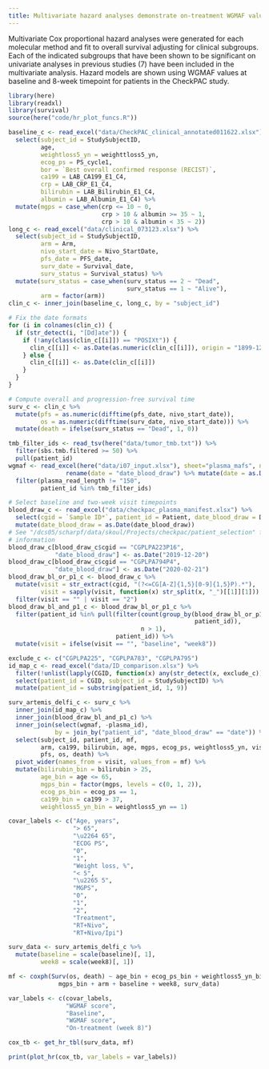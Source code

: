 ```yaml
---
title: Multivariate hazard analyses demonstrate on-treatment WGMAF values as independent predictors of overall survival for patients in the CheckPAC trial
---
```



Multivariate Cox proportional hazard analyses were generated for each molecular method and fit to overall survival adjusting for clinical subgroups. Each of the indicated subgroups that have been shown to be significant on univariate analyses in previous studies (7) have been included in the multivariate analysis.  Hazard models are shown using WGMAF  values at baseline and 8-week timepoint for patients in the CheckPAC study.


```r
library(here)
library(readxl)
library(survival)
source(here("code/hr_plot_funcs.R"))
```


```r
baseline_c <- read_excel("data/CheckPAC_clinical_annotated011622.xlsx") %>%
  select(subject_id = StudySubjectID,
         age,
         weightloss5_yn = weighttloss5_yn,
         ecog_ps = PS_cycle1,
         bor = `Best overall confirmed response (RECIST)`,
         ca199 = LAB_CA199_E1_C4,
         crp = LAB_CRP_E1_C4,
         bilirubin = LAB_Bilirubin_E1_C4,
         albumin = LAB_Albumin_E1_C4) %>%
  mutate(mgps = case_when(crp <= 10 ~ 0,
                          crp > 10 & albumin >= 35 ~ 1,
                          crp > 10 & albumin < 35 ~ 2))
long_c <- read_excel("data/clinical_073123.xlsx") %>%
  select(subject_id = StudySubjectID,
         arm = Arm,
         nivo_start_date = Nivo_StartDate,
         pfs_date = PFS_date,
         surv_date = Survival_date,
         surv_status = Survival_status) %>%
  mutate(surv_status = case_when(surv_status == 2 ~ "Dead",
                                 surv_status == 1 ~ "Alive"),
         arm = factor(arm))
clin_c <- inner_join(baseline_c, long_c, by = "subject_id")

# Fix the date formats
for (i in colnames(clin_c)) {
  if (str_detect(i, "[Dd]ate")) {
    if (!any(class(clin_c[[i]]) == "POSIXt")) {
      clin_c[[i]] <- as.Date(as.numeric(clin_c[[i]]), origin = "1899-12-30")
    } else {
      clin_c[[i]] <- as.Date(clin_c[[i]])
    }
  }
}

# Compute overall and progression-free survival time
surv_c <- clin_c %>%
  mutate(pfs = as.numeric(difftime(pfs_date, nivo_start_date)),
         os = as.numeric(difftime(surv_date, nivo_start_date))) %>%
  mutate(death = ifelse(surv_status == "Dead", 1, 0))
```


```r
tmb_filter_ids <- read_tsv(here("data/tumor_tmb.txt")) %>%
  filter(sbs.tmb.filtered >= 50) %>%
  pull(patient_id)
wgmaf <- read_excel(here("data/i07_input.xlsx"), sheet="plasma_mafs", na = "#NULL!") %>%
                rename(date = "date_blood_draw") %>% mutate(date = as.Date(date, format = "%m/%d/%Y")) %>%
  filter(plasma_read_length != "150",
         patient_id %in% tmb_filter_ids)

# Select baseline and two-week visit timepoints
blood_draw_c <- read_excel("data/checkpac_plasma_manifest.xlsx") %>%
  select(cgid = `Sample ID*`, patient_id = Patient, date_blood_draw = Date) %>%
  mutate(date_blood_draw = as.Date(date_blood_draw))
# See "/dcs05/scharpf/data/skoul/Projects/checkpac/patient_selection" for more
# information
blood_draw_c[blood_draw_c$cgid == "CGPLPA223P16",
             "date_blood_draw"] <- as.Date("2019-12-20")
blood_draw_c[blood_draw_c$cgid == "CGPLPA794P4",
             "date_blood_draw"] <- as.Date("2020-02-21")
blood_draw_bl_or_p1_c <- blood_draw_c %>%
  mutate(visit = str_extract(cgid, "(?<=CG[A-Z]{1,5}[0-9]{1,5}P).*"),
         visit = sapply(visit, function(x) str_split(x, "_")[[1]][1])) %>%
  filter(visit == "" | visit == "2")
blood_draw_bl_and_p1_c <- blood_draw_bl_or_p1_c %>%
  filter(patient_id %in% pull(filter(count(group_by(blood_draw_bl_or_p1_c,
                                                    patient_id)),
                                     n > 1),
                              patient_id)) %>%
  mutate(visit = ifelse(visit == "", "baseline", "week8"))
```


```r
exclude_c <- c("CGPLPA225", "CGPLPA783", "CGPLPA795")
id_map_c <- read_excel("data/ID_comparison.xlsx") %>%
  filter(!unlist(lapply(CGID, function(x) any(str_detect(x, exclude_c))))) %>%
  select(patient_id = CGID, subject_id = StudySubjectID) %>%
  mutate(patient_id = substring(patient_id, 1, 9))

surv_artemis_delfi_c <- surv_c %>%
  inner_join(id_map_c) %>%
  inner_join(blood_draw_bl_and_p1_c) %>%
  inner_join(select(wgmaf, -plasma_id),
             by = join_by("patient_id", "date_blood_draw" == "date")) %>%
  select(subject_id, patient_id, mf,
         arm, ca199, bilirubin, age, mgps, ecog_ps, weightloss5_yn, visit,
         pfs, os, death) %>%
  pivot_wider(names_from = visit, values_from = mf) %>%
  mutate(bilirubin_bin = bilirubin > 25,
         age_bin = age <= 65,
         mgps_bin = factor(mgps, levels = c(0, 1, 2)),
         ecog_ps_bin = ecog_ps == 1,
         ca199_bin = ca199 > 37,
         weightloss5_yn_bin = weightloss5_yn == 1)
```


```r
covar_labels <- c("Age, years",
                  "> 65",
                  "\u2264 65",
                  "ECOG PS",
                  "0",
                  "1",
                  "Weight loss, %",
                  "< 5",
                  "\u2265 5",
                  "MGPS",
                  "0",
                  "1",
                  "2",
                  "Treatment",
                  "RT+Nivo",
                  "RT+Nivo/Ipi")

surv_data <- surv_artemis_delfi_c %>%
  mutate(baseline = scale(baseline)[, 1],
         week8 = scale(week8)[, 1])

mf <- coxph(Surv(os, death) ~ age_bin + ecog_ps_bin + weightloss5_yn_bin +
              mgps_bin + arm + baseline + week8, surv_data)

var_labels <- c(covar_labels,
                "WGMAF score",
                "Baseline",
                "WGMAF score",
                "On-treatment (week 8)")

cox_tb <- get_hr_tbl(surv_data, mf)

print(plot_hr(cox_tb, var_labels = var_labels))
```

